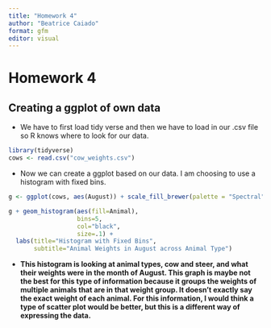```yaml
---
title: "Homework 4"
author: "Beatrice Caiado"
format: gfm
editor: visual
---
```


# Homework 4

## Creating a ggplot of own data

-   We have to first load tidy verse and then we have to load in our .csv file so R knows where to look for our data.

```r
library(tidyverse)
cows <- read.csv("cow_weights.csv")
```

-   Now we can create a ggplot based on our data. I am choosing to use a histogram with fixed bins.

```r
g <- ggplot(cows, aes(August)) + scale_fill_brewer(palette = "Spectral")

g + geom_histogram(aes(fill=Animal), 
                   bins=5, 
                   col="black", 
                   size=.1) +  
  labs(title="Histogram with Fixed Bins", 
       subtitle="Animal Weights in August across Animal Type")
```

-   **This histogram is looking at animal types, cow and steer, and what their weights were in the month of August. This graph is maybe not the best for this type of information because it groups the weights of multiple animals that are in that weight group. It doesn't exactly say the exact weight of each animal. For this information, I would think a type of scatter plot would be better, but this is a different way of expressing the data.**
